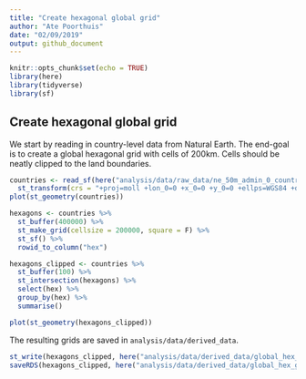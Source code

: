 ```yaml
---
title: "Create hexagonal global grid"
author: "Ate Poorthuis"
date: "02/09/2019"
output: github_document
---
```


```r
knitr::opts_chunk$set(echo = TRUE)
library(here)
library(tidyverse)
library(sf)
```

## Create hexagonal global grid

We start by reading in country-level data from Natural Earth. The end-goal is to create a global hexagonal grid with cells of 200km. Cells should be neatly clipped to the land boundaries.

```r
countries <- read_sf(here("analysis/data/raw_data/ne_50m_admin_0_countries/")) %>% 
  st_transform(crs = "+proj=moll +lon_0=0 +x_0=0 +y_0=0 +ellps=WGS84 +datum=WGS84 +units=m +no_defs")
plot(st_geometry(countries))
```

```r
hexagons <- countries %>% 
  st_buffer(400000) %>% 
  st_make_grid(cellsize = 200000, square = F) %>% 
  st_sf() %>% 
  rowid_to_column("hex")

hexagons_clipped <- countries %>% 
  st_buffer(100) %>% 
  st_intersection(hexagons) %>% 
  select(hex) %>% 
  group_by(hex) %>% 
  summarise()

plot(st_geometry(hexagons_clipped))
```

The resulting grids are saved in `analysis/data/derived_data`.

```r
st_write(hexagons_clipped, here("analysis/data/derived_data/global_hex_grid.geojson"), delete_dsn = T)
saveRDS(hexagons_clipped, here("analysis/data/derived_data/global_hex_grid.rds"))
```

